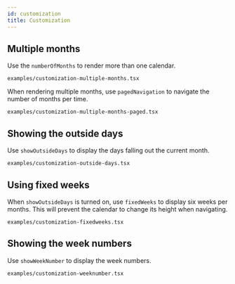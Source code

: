 ```yaml
---
id: customization
title: Customization
---
```


## Multiple months

Use the `numberOfMonths` to render more than one calendar.

```include
examples/customization-multiple-months.tsx
```

When rendering multiple months, use `pagedNavigation` to navigate the number of
months per time.

```include
examples/customization-multiple-months-paged.tsx
```

## Showing the outside days

Use `showOutsideDays` to display the days falling out the current month.

```include
examples/customization-outside-days.tsx
```

## Using fixed weeks

When `showOutsideDays` is turned on, use `fixedWeeks` to display six weeks per
months. This will prevent the calendar to change its height when navigating.

```include
examples/customization-fixedweeks.tsx
```

## Showing the week numbers

Use `showWeekNumber` to display the week numbers.

```include
examples/customization-weeknumber.tsx
```
